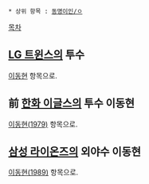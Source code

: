  * 상위 항목 : [[동명이인/ㅇ]]

[[목차]]
== [[LG 트윈스]]의 투수 ==
[[이동현]] 항목으로.

== 前 [[한화 이글스]]의 투수 이동현 ==
[[이동현(1979)]] 항목으로.

== [[삼성 라이온즈]]의 외야수 이동현 ==
[[이동현(1989)]] 항목으로.

